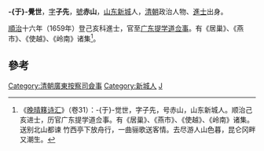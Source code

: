 {{noteTA
|T=zh-hans:于觉世;zh-hant:于覺世;
|1=zh-hans:于觉世;zh-hant:于覺世;
}}
'''-{于}-覺世'''，[[表字|字]]'''子先'''，[[號|號]]'''赤山'''，[[山东|山东]][[新城|新城]]人，[[清朝|清朝]]政治人物、[[進士|進士]]出身。

[[順治|順治]]十六年（1659年）登己亥科進士，官至[[广东|广东]][[提学道|提学道]][[佥事|佥事]]。有《居巢》、《燕市》、《使越》、《岭南》诸集<ref>《[[晚晴簃诗汇|晚晴簃诗汇]]》（卷31）：-{于}-觉世，字子先，号赤山，山东新城人。顺治己亥进士，历官广东提学道佥事。有《居巢》、《燕市》、《使越》、《岭南》诸集。 送别北山都谏 竹西亭下放舟行，一曲骊歌送客情。去尽游人山色暮，昆仑冈畔又潮生。</ref>。

==參考==
{{reflist}}
{{清朝人物小作品}}
{{順治十六年己亥科殿試金榜}}
{{DEFAULTSORT:Yu于}}
[[Category:清朝廣東按察司僉事|Category:清朝廣東按察司僉事]]
[[Category:新城人|Category:新城人]]
[[Category:于姓|J]]